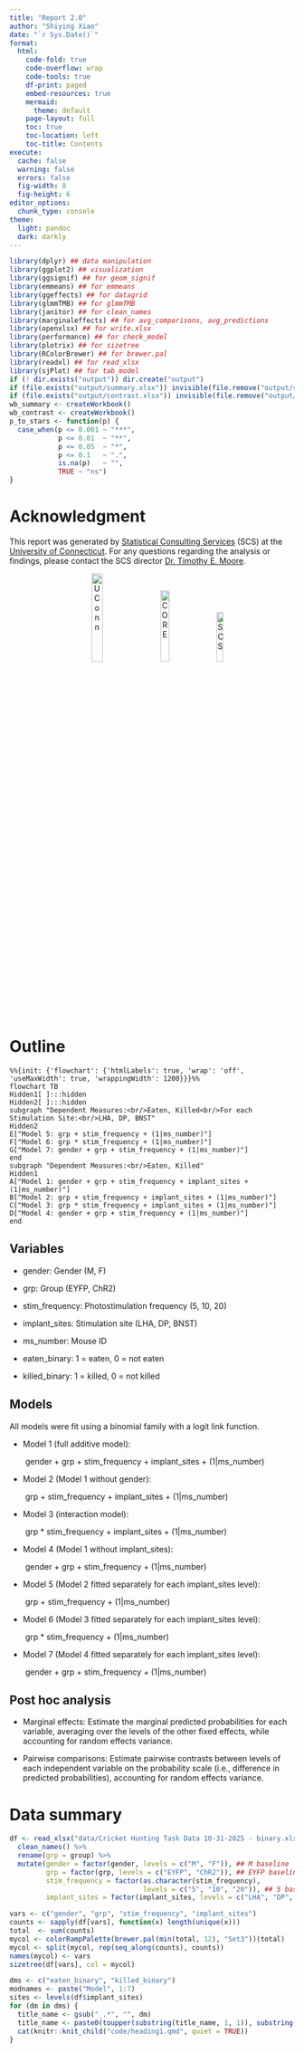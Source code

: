 ```yaml
---
title: "Report 2.0"
author: "Shiying Xiao"
date: "`r Sys.Date()`"
format:
  html:
    code-fold: true
    code-overflow: wrap
    code-tools: true
    df-print: paged
    embed-resources: true
    mermaid:
      theme: default
    page-layout: full
    toc: true
    toc-location: left
    toc-title: Contents
execute:
  cache: false
  warning: false
  errors: false
  fig-width: 8
  fig-height: 6
editor_options: 
  chunk_type: console
theme:
  light: pandoc
  dark: darkly
---
```



```r
library(dplyr) ## data manipulation
library(ggplot2) ## visualization
library(ggsignif) ## for geom_signif
library(emmeans) ## for emmeans
library(ggeffects) ## for datagrid
library(glmmTMB) ## for glmmTMB
library(janitor) ## for clean_names
library(marginaleffects) ## for avg_comparisons, avg_predictions
library(openxlsx) ## for write.xlsx
library(performance) ## for check_model
library(plotrix) ## for sizetree
library(RColorBrewer) ## for brewer.pal
library(readxl) ## for read_xlsx
library(sjPlot) ## for tab_model
if (! dir.exists("output")) dir.create("output")
if (file.exists("output/summary.xlsx")) invisible(file.remove("output/summary.xlsx"))
if (file.exists("output/contrast.xlsx")) invisible(file.remove("output/contrast.xlsx"))
wb_summary <- createWorkbook()
wb_contrast <- createWorkbook()
p_to_stars <- function(p) {
  case_when(p <= 0.001 ~ "***",
            p <= 0.01  ~ "**",
            p <= 0.05  ~ "*",
            p <= 0.1   ~ ".",
            is.na(p)   ~ "",
            TRUE ~ "ns")
}
```


# Acknowledgment


This report was generated by [Statistical Consulting Services](https://statsconsulting.uconn.edu/) (SCS)
at the [University of Connecticut](https://uconn.edu/).
For any questions regarding the analysis or findings, please contact the SCS
director [Dr. Timothy E. Moore](mailto:timothy.e.moore@uconn.edu).


::: {style="text-align: center;"}
[![UConn](https://raw.githubusercontent.com/uconn-scs/msDiaLogue/main/man/figure/uconn.png){style="width:20%; margin:0 2%"}](https://uconn.edu/)
[![CORE](https://raw.githubusercontent.com/uconn-scs/msDiaLogue/refs/heads/main/man/figure/core.png){style="width:18%; margin:0 2%"}](https://core.uconn.edu/)
[![SCS](https://raw.githubusercontent.com/uconn-scs/msDiaLogue/refs/heads/main/man/figure/scs.png){style="width:15%; margin:0 0%"}](https://statsconsulting.uconn.edu/)
:::


# Outline

```mermaid
%%{init: {'flowchart': {'htmlLabels': true, 'wrap': 'off', 'useMaxWidth': true, 'wrappingWidth': 1200}}}%%
flowchart TB
Hidden1[ ]:::hidden
Hidden2[ ]:::hidden
subgraph "Dependent Measures:<br/>Eaten, Killed<br/>For each Stimulation Site:<br/>LHA, DP, BNST"
Hidden2
E["Model 5: grp + stim_frequency + (1|ms_number)"]
F["Model 6: grp * stim_frequency + (1|ms_number)"]
G["Model 7: gender + grp + stim_frequency + (1|ms_number)"]
end
subgraph "Dependent Measures:<br/>Eaten, Killed"
Hidden1
A["Model 1: gender + grp + stim_frequency + implant_sites + (1|ms_number)"]
B["Model 2: grp + stim_frequency + implant_sites + (1|ms_number)"]
C["Model 3: grp * stim_frequency + implant_sites + (1|ms_number)"]
D["Model 4: gender + grp + stim_frequency + (1|ms_number)"]
end
```


## Variables


+ gender: Gender (M, F)

+ grp: Group (EYFP, ChR2)

+ stim_frequency: Photostimulation frequency (5, 10, 20)

+ implant_sites: Stimulation site (LHA, DP, BNST)

+ ms_number: Mouse ID

+ eaten_binary: 1 = eaten, 0 = not eaten

+ killed_binary: 1 = killed, 0 = not killed


## Models


All models were fit using a binomial family with a logit link function.


+ Model 1 (full additive model):

::: {style="text-indent: 2em;"}
gender + grp + stim_frequency + implant_sites + (1|ms_number)
:::

+ Model 2 (Model 1 without gender):

::: {style="text-indent: 2em;"}
grp + stim_frequency + implant_sites + (1|ms_number)
:::

+ Model 3 (interaction model):

::: {style="text-indent: 2em;"}
grp * stim_frequency + implant_sites + (1|ms_number)
:::

+ Model 4 (Model 1 without implant_sites):

::: {style="text-indent: 2em;"}
gender + grp + stim_frequency + (1|ms_number)
:::

+ Model 5 (Model 2 fitted separately for each implant_sites level):

::: {style="text-indent: 2em;"}
grp + stim_frequency + (1|ms_number)
:::

+ Model 6 (Model 3 fitted separately for each implant_sites level):

::: {style="text-indent: 2em;"}
grp * stim_frequency + (1|ms_number)
:::

+ Model 7 (Model 4 fitted separately for each implant_sites level):

::: {style="text-indent: 2em;"}
gender + grp + stim_frequency + (1|ms_number)
:::


## Post hoc analysis


+ Marginal effects: Estimate the marginal predicted probabilities for each
  variable, averaging over the levels of the other fixed effects, while
  accounting for random effects variance.

+ Pairwise comparisons: Estimate pairwise contrasts between levels of each
  independent variable on the probability scale (i.e., difference in predicted
  probabilities), accounting for random effects variance.


# Data summary


```r
df <- read_xlsx("data/Cricket Hunting Task Data 10-31-2025 - binary.xlsx") %>%
  clean_names() %>%
  rename(grp = group) %>%
  mutate(gender = factor(gender, levels = c("M", "F")), ## M baseline
         grp = factor(grp, levels = c("EYFP", "ChR2")), ## EYFP baseline
         stim_frequency = factor(as.character(stim_frequency),
                                 levels = c("5", "10", "20")), ## 5 baseline
         implant_sites = factor(implant_sites, levels = c("LHA", "DP", "BNST"))) ## LHA baseline

vars <- c("gender", "grp", "stim_frequency", "implant_sites")
counts <- sapply(df[vars], function(x) length(unique(x)))
total  <- sum(counts)
mycol <- colorRampPalette(brewer.pal(min(total, 12), "Set3"))(total)
mycol <- split(mycol, rep(seq_along(counts), counts))
names(mycol) <- vars
sizetree(df[vars], col = mycol)
```

```r
dms <- c("eaten_binary", "killed_binary")
modnames <- paste("Model", 1:7)
sites <- levels(df$implant_sites)
for (dm in dms) {
  title_name <- gsub("_.*", "", dm)
  title_name <- paste0(toupper(substring(title_name, 1, 1)), substring(title_name, 2))
  cat(knitr::knit_child("code/heading1.qmd", quiet = TRUE))
}
```
